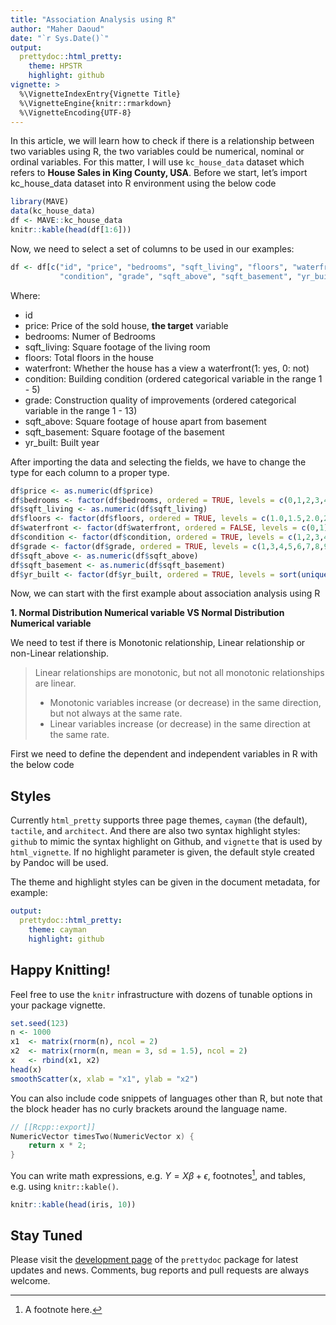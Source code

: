 ```yaml
---
title: "Association Analysis using R"
author: "Maher Daoud"
date: "`r Sys.Date()`"
output:
  prettydoc::html_pretty:
    theme: HPSTR 
    highlight: github
vignette: >
  %\VignetteIndexEntry{Vignette Title}
  %\VignetteEngine{knitr::rmarkdown}
  %\VignetteEncoding{UTF-8}
---
```


In this article, we will learn how to check if there is a relationship between
two variables using R, the two variables could be numerical, nominal or ordinal variables.
For this matter, I will use `kc_house_data` dataset which refers to **House Sales in King County, USA**.
Before we start, let's import kc_house_data dataset into R environment using the below code

```r
library(MAVE)
data(kc_house_data)
df <- MAVE::kc_house_data
knitr::kable(head(df[1:6]))
```

Now, we need to select a set of columns to be used in our examples:

```r
df <- df[c("id", "price", "bedrooms", "sqft_living", "floors", "waterfront",
           "condition", "grade", "sqft_above", "sqft_basement", "yr_built")]
```

Where:

* id
* price: Price of the sold house, **the target** variable
* bedrooms: Numer of Bedrooms
* sqft_living: Square footage of the living room
* floors: Total floors in the house
* waterfront: Whether the house has a view a waterfront(1: yes, 0: not)
* condition: Building condition (ordered categorical variable in the range 1 - 5)
* grade: Construction quality of improvements (ordered categorical variable in the range 1 - 13)
* sqft_above: Square footage of house apart from basement
* sqft_basement: Square footage of the basement
* yr_built: Built year

After importing the data and selecting the fields, we have to change the type for each column to a proper type.

```r
df$price <- as.numeric(df$price)
df$bedrooms <- factor(df$bedrooms, ordered = TRUE, levels = c(0,1,2,3,4,5,6,7,8,9,10,11,33)) 
df$sqft_living <- as.numeric(df$sqft_living)
df$floors <- factor(df$floors, ordered = TRUE, levels = c(1.0,1.5,2.0,2.5,3.0,3.5)) 
df$waterfront <- factor(df$waterfront, ordered = FALSE, levels = c(0,1)) 
df$condition <- factor(df$condition, ordered = TRUE, levels = c(1,2,3,4,5)) 
df$grade <- factor(df$grade, ordered = TRUE, levels = c(1,3,4,5,6,7,8,9,10,11,12,13)) 
df$sqft_above <- as.numeric(df$sqft_above)
df$sqft_basement <- as.numeric(df$sqft_basement)
df$yr_built <- factor(df$yr_built, ordered = TRUE, levels = sort(unique(df$yr_built))) 
```

Now, we can start with the first example about association analysis using R

**1. Normal Distribution Numerical variable VS Normal Distribution Numerical variable**

We need to test if there is Monotonic relationship, Linear relationship or non-Linear relationship.

> Linear relationships are monotonic, but not all monotonic relationships are linear.
>
>* Monotonic variables increase (or decrease) in the same direction, but not always at the same rate.
>* Linear variables increase (or decrease) in the same direction at the same rate.

First we need to define the dependent and independent variables in R with the below code

## Styles

Currently `html_pretty` supports three page themes, `cayman` (the default),
`tactile`, and `architect`. And there are also two syntax highlight styles:
`github` to mimic the syntax highlight on Github, and `vignette` that is used by
`html_vignette`. If no highlight parameter is given, the default style created
by Pandoc will be used.

The theme and highlight styles can be given in the document metadata,
for example:

```yaml
output:
  prettydoc::html_pretty:
    theme: cayman
    highlight: github
```

## Happy Knitting!

Feel free to use the `knitr` infrastructure with dozens of tunable options in
your package vignette.

```r
set.seed(123)
n <- 1000
x1  <- matrix(rnorm(n), ncol = 2)
x2  <- matrix(rnorm(n, mean = 3, sd = 1.5), ncol = 2)
x   <- rbind(x1, x2)
head(x)
smoothScatter(x, xlab = "x1", ylab = "x2")
```

You can also include code snippets of languages other than R, but note that
the block header has no curly brackets around the language name.

```cpp
// [[Rcpp::export]]
NumericVector timesTwo(NumericVector x) {
    return x * 2;
}
```

You can write math expressions, e.g. $Y = X\beta + \epsilon$,
footnotes^[A footnote here.], and tables, e.g. using `knitr::kable()`.

```r
knitr::kable(head(iris, 10))
```

## Stay Tuned

Please visit the [development page](http://github.com/yixuan/prettydoc/) of the 
`prettydoc` package for latest updates and news. Comments, bug reports and
pull requests are always welcome.

